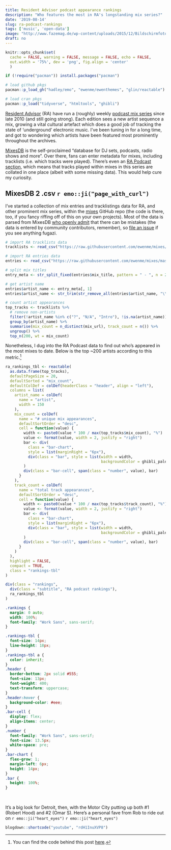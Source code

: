 ```yaml
---
title: Resident Advisor podcast appearance rankings
description: "Who features the most in RA's longstanding mix series?"
date: '2019-08-14'
slug: ra-podcast-rankings
tags: ['music', 'open-data']
image: "http://www.fazemag.de/wp-content/uploads/2015/12/Bildschirmfoto-2015-12-26-um-21.32.43.png"
draft: no
---
```


```r
knitr::opts_chunk$set(
  cache = FALSE, warning = FALSE, message = FALSE, echo = FALSE, 
  out.width = '75%', dev = 'png', fig.align = 'center'
  )

if (!require("pacman")) install.packages("pacman")

# load github pkgs
pacman::p_load_gh("hadley/emo", "ewenme/ewenthemes", "glin/reactable")

# load cran pkgs
pacman::p_load("tidyverse", "htmltools", "ghibli")

```

[Resident Advisor](https://www.residentadvisor.net/) (RA) have run a (roughly) weekly [podcast mix series](https://www.residentadvisor.net/podcast.aspx) since late 2010 (and still going strong). Each edition sees a new artist sequence a mix, growing a vital cultural artefact which does a good job of tracking the state of 'underground' electronic music. I've been tuning in for a long time, and got to wondering which artists have been featured most prominently throughout the archives.

[MixesDB](https://www.mixesdb.com/w/Main_Page) is the self-proclaimed "database for DJ sets, podcasts, radio shows and more". Over there, fans can enter metadata for mixes, including tracklists (i.e. which tracks were played). There's even an [RA Podcast section](https://www.mixesdb.com/w/Category:Resident_Advisor_Podcast), which means that tracks played within mixes in this series are collated in one place (albeit with some missing data). This would help cure my curiosity.  

## MixesDB 2 .csv `r emo::ji("page_with_curl")`

I've started a collection of mix entries and tracklistings data for RA, and other prominent mix series, within the [mixes](https://github.com/ewenme/mixes) GitHub repo (the code is there, too, if you fancy riffing off of this on your own projects). Most of the data is parsed from MixesDB [who openly admit](https://www.mixesdb.com/w/Help:General) that there can be mistakes (the data is entered by community contributors, remember), so [file an issue](https://github.com/ewenme/mixes/issues) if you see anything fugazi.

```r
# import RA tracklists data
tracklists <- read_csv("https://raw.githubusercontent.com/ewenme/mixes/master/data/resident-advisor-podcast/resident-advisor-podcast-tracklists.csv")

# import RA entries data
entries <- read_csv("https://raw.githubusercontent.com/ewenme/mixes/master/data/resident-advisor-podcast/resident-advisor-podcast-entries.csv")

# split mix titles
entry_meta <- str_split_fixed(entries$mix_title, pattern = " - ", n = 2)

# get artist name
entries$artist_name <- entry_meta[, 1]
entries$artist_name <- str_trim(str_remove_all(entries$artist_name, "\\((.*?)\\)"))

# count artist appearances
top_tracks <- tracklists %>% 
  # remove non-artists
  filter(!artist_name %in% c("?", "N/A", "Intro"), !is.na(artist_name)) %>% 
  group_by(artist_name) %>% 
  summarise(mix_count = n_distinct(mix_url), track_count = n()) %>% 
  ungroup() %>% 
  top_n(200, wt = mix_count)
```

Nonetheless, I dug into the RA Podcast data to find out who's appeared in the most mixes to date. Below is the top ~200 artists according to this metric.[^fullcode]

```r

ra_rankings_tbl <- reactable(
  as.data.frame(top_tracks),
  defaultPageSize = 20,
  defaultSorted = "mix_count",
  defaultColDef = colDef(headerClass = "header", align = "left"),
  columns = list(
    artist_name = colDef(
      name = "artist",
      width = 150
    ),
    mix_count = colDef(
      name = "# unique mix appearances",
      defaultSortOrder = "desc",
      cell = function(value) {
        width <- paste0(value * 100 / max(top_tracks$mix_count), "%")
        value <- format(value, width = 2, justify = "right")
        bar <- div(
          class = "bar-chart",
          style = list(marginRight = "6px"),
          div(class = "bar", style = list(width = width, 
                                          backgroundColor = ghibli_palettes$MarnieMedium1[2]))
        )
        div(class = "bar-cell", span(class = "number", value), bar)
      }
    ),
    track_count = colDef(
      name = "total track appearances",
      defaultSortOrder = "desc",
      cell = function(value) {
        width <- paste0(value * 100 / max(top_tracks$track_count), "%")
        value <- format(value, width = 2, justify = "right")
        bar <- div(
          class = "bar-chart",
          style = list(marginRight = "6px"),
          div(class = "bar", style = list(width = width, 
                                          backgroundColor = ghibli_palettes$MarnieMedium1[3]))
        )
        div(class = "bar-cell", span(class = "number", value), bar)
      }
    )
  ),
  highlight = FALSE,
  compact = TRUE,
  class = "rankings-tbl"
)

div(class = "rankings",
  div(class = "subtitle", "RA podcast rankings"),
  ra_rankings_tbl
)
```

```css

.rankings {
  margin: 0 auto;
  width: 100%;
  font-family: "Work Sans", sans-serif;
}

.rankings-tbl {
  font-size: 14px;
  line-height: 18px;
}
.rankings-tbl a {
  color: inherit;
}
.header {
  border-bottom: 2px solid #555;
  font-size: 13px;
  font-weight: 400;
  text-transform: uppercase;
}
.header:hover {
  background-color: #eee;
}
.bar-cell {
  display: flex;
  align-items: center;
}
.number {
  font-family: "Work Sans", sans-serif;
  font-size: 13.5px;
  white-space: pre;
}
.bar-chart {
  flex-grow: 1;
  margin-left: 6px;
  height: 14px;
}
.bar {
  height: 100%;
}
```

<br>

It's a big look for Detroit, then, with the Motor City putting up both #1 (Robert Hood) and #2 (Omar S). Here's a personal fave from Rob to ride out on `r emo::ji("heart_eyes")` `r emo::ji("heart_eyes")`

```r
blogdown::shortcode("youtube", "rdH1InuXVP8")
```

[^fullcode]: You can find the code behind this post [here](https://github.com/rbind/ewenme/blob/master/content/blog/2019-08-14-ra-podcast-rankings.Rmd).
